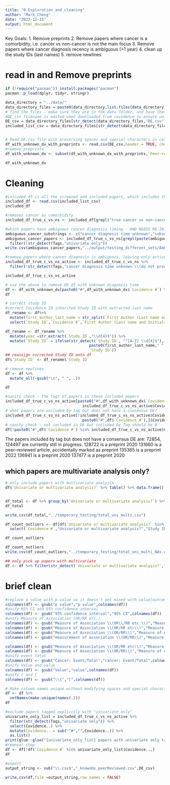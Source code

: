 ---
title: "0_Exploration_and_cleaning"
author: "Mark_Cheng"
date: "2023-12-15"
output: html_document
---

Key Goals: 
1. Remove preprints
2. Remove papers where cancer is a comorbidity, i.e. cancer vs non-cancer is not the main focus
3. Remove papers where cancer diagnosis recency is ambiguous (>1 year)
4. clean up the study IDs (last names)
5. remove newlines

# read in and Remove preprints
```{r setup}
if (!require("pacman")) install.packages("pacman")
pacman::p_load(dplyr, tidyr, stringr)

data_directory = "../data/"
data_directory_files = paste0(data_directory,list.files(data_directory))
# find the files - make sure they are in the data folder, and have these substrings
#DE_csv filename is edited when downloaded from covidence to ensure unique DE.csv suffix
DE_csv = data_directory_files[str_detect(data_directory_files,"DE.csv")]
included_list_csv = data_directory_files[str_detect(data_directory_files,"included_csv")]


# Read DE.csv file with preserving spaces and special characters in colnames
df_with_unknown_dx_with_preprints <- read.csv(DE_csv,header = TRUE, check.names = FALSE)
#remove_preprints
df_with_unknown_dx <- subset(df_with_unknown_dx_with_preprints,`Peer-reviewed or Preprint`!="Preprint")

df_with_unknown_dx
```

# Cleaning
```{r}
#inlcuded_df is all the screened and included papers, which includes the metadata status, most important being the tags
included_df <- read.csv(included_list_csv)
included_df

#removes cancer as comorbidity
included_df_true_c_vs_ns <- included_df[grepl("true cancer vs non-cancer",included_df$Tags),]

#which papers have ambiguous cancer diagnosis timing - AND NEEDS RE-INTERPRETATION?
ambiguous_cancer_substrings <- c("cancer diagnosis time unknown","subsets in cancer diagnosis recency")
ambiguous_cancer_papers <- included_df_true_c_vs_ns[grepl(paste(ambiguous_cancer_substrings, collapse = "|"), included_df_true_c_vs_ns$Tags), ] %>%
  filter(!str_detect(Tags,"univariate only"))
write.csv(ambiguous_cancer_papers,"../output/testing_different_sets/Ambiguous_cancer_papers_set.csv",row.names = FALSE)

#remove papers where cancer diagnosis is ambiguous, leaving only active cancers
included_df_true_c_vs_ns_active <- included_df_true_c_vs_ns %>% 
  filter(!str_detect(Tags,"cancer diagnosis time unknown \\(do not proceed"))

included_df_true_c_vs_ns_active

# use the above to remove DE_df with unknown diagnosis time
df <- df_with_unknown_dx[paste0("#",df_with_unknown_dx$`Covidence #`) %in% included_df_true_c_vs_ns_active$Covidence..,]
df
```

```{r}
# correct study ID
#correct Covidence ID inherited Study ID with extracted last name
df_rename <- df%>%
  mutate(first_author_last_name = str_split(`First Author (Last name and Initials)`,",| ",simplify=TRUE)[,1]) %>%
  select(`Study ID`,`Covidence #`,`First Author (Last name and Initials)`,first_author_last_name)

df_rename <- df_rename %>%
  mutate(year =str_extract(`Study ID`,"\\d{4}$")) %>%
  mutate(`Study ID` = ifelse(str_detect(`Study ID`, "^[A-Z] \\d{4}$"), #if follows the format of [initial] [year] that covidence allocates when can't detect last name
                                     paste0(first_author_last_name," ",year),
                                     `Study ID`))
## reassign corrected Study ID onto df
df$`Study ID` <- df_rename$`Study ID`

# remove newlines
df <- df %>%
  mutate_all(~gsub("\n", " ", .))

df
```


```{r}
#sanity check - the tags of papers in these included papers
included_df_true_c_vs_ns_active[paste0("#",df_with_unknown_dx$`Covidence #`) %in%
                                  included_df_true_c_vs_ns_active$Covidence..,]$Tags
# what papers are included by tag but does not have a consensus DE?
included_df_true_c_vs_ns_active[!included_df_true_c_vs_ns_active$Covidence.. %in%
                                  paste0("#",df$`Covidence #`),]$Covidence..
# sanity check - not included in DE but included by Tag should be 0
df[!paste0("#",df$`Covidence #`) %in% included_df_true_c_vs_ns_active$Covidence..,]
```

The papers included by tag but does not have a consensus DE are:
72854,
124497
are currently still in progress.
128722 is a preprint 2020
131660 is a peer-reviewed article, accidentally marked as preprint
135365	is a preprint 2022
136941	is a preprint 2020
137477	is a preprint 2020

## which papers are multivariate analysis only?
```{r}
# only include papers with multivariate analysis
df$`Univariate or multivariate analysis?` %>% table() %>% data.frame()


df_total <- df %>% group_by(`Univariate or multivariate analysis?`) %>% summarise(sum(as.numeric(`Total study size (number of patients)`)),sum(as.numeric(`Cancer Total number`)),sum(as.numeric(`Control (non-cancer) Total number`)))
df_total

write.csv(df_total,"../temporary_testing/total_uni_multi.csv") 
```

```{r}

df_count_outliers <- df[df$`Univariate or multivariate analysis?` %in% c("univariate","univariate; Other: crude","univariate; multivariate"),] %>%
  select(`Covidence #`,"Univariate or multivariate analysis?","Study ID","Total study size (number of patients)","Cancer Total number","Control (non-cancer) Total number")

df_count_outliers

df_count_outliers
write.csv(df_count_outliers,"../temporary_testing/total_uni_multi_NAs.csv")

## only pick up papers with multivariate
df <- df %>% filter(str_detect(`Univariate or multivariate analysis?`,"multivariate"))
```


# brief clean
```{r}
#replace p value with p-value so it doesn't get mixed with value[outcome]
colnames(df) <- gsub("p value","p-value",colnames(df))
#unify 95% CI and 95% confidence interval
colnames(df) <- gsub("95% confidence interval","95% CI",colnames(df))
#unify Measure of Association (OR/RR etc.)
colnames(df) <- gsub("Measure of Association \\(OR\\/RR etc.\\)","Measure of Association",colnames(df))
colnames(df) <- gsub("Measure of Association \\(OR/RR etc\\)","Measure of Association",colnames(df),ignore.case = TRUE)
colnames(df) <- gsub("Measure of Association \\(OR/RR\\)","Measure of Association",colnames(df),ignore.case = TRUE)
colnames(df) <- gsub("measurement of association \\(OR/RR\\)","Measure of Association",colnames(df),ignore.case = TRUE)

colnames(df) <- gsub("Measure of Association \\(OR/RR etc\\)","Measure of Association",colnames(df))
colnames(df) <- gsub("Measure of Association \\(OR/RR\\)","Measure of Association",colnames(df))
#unify event total
colnames(df) <- gsub("Cancer: Event/Total","cancer: Event/Total",colnames(df))
#unify Value and value
colnames(df) <- gsub("Value","value",colnames(df))
#unify { and [
colnames(df) <- gsub("\\{","[",colnames(df))

# Make column names unique without modifying spaces and special characters
df <- df %>%
  setNames(make.unique(names(.)))
df
```

```{r}
#exclude papers tagged explicitly with "univariate only"
univariate_only_list = included_df_true_c_vs_ns_active %>% 
  filter(str_detect(Tags,"univariate only")) %>%
  select(Covidence..) %>%
  mutate(Covidence.. = sub("^#","",Covidence..)) %>%
  as.list()
print(glue::glue("{univariate_only_list} papers with univariate only tag"))
#removal step
df <- df[!df$`Covidence #` %in% univariate_only_list$Covidence..,]
df
```



```{r}
#export
output_string <- sub("\\.csv$","_knownDx_peerReviewed.csv",DE_csv)

write.csv(df,file =output_string,row.names = FALSE)
```




